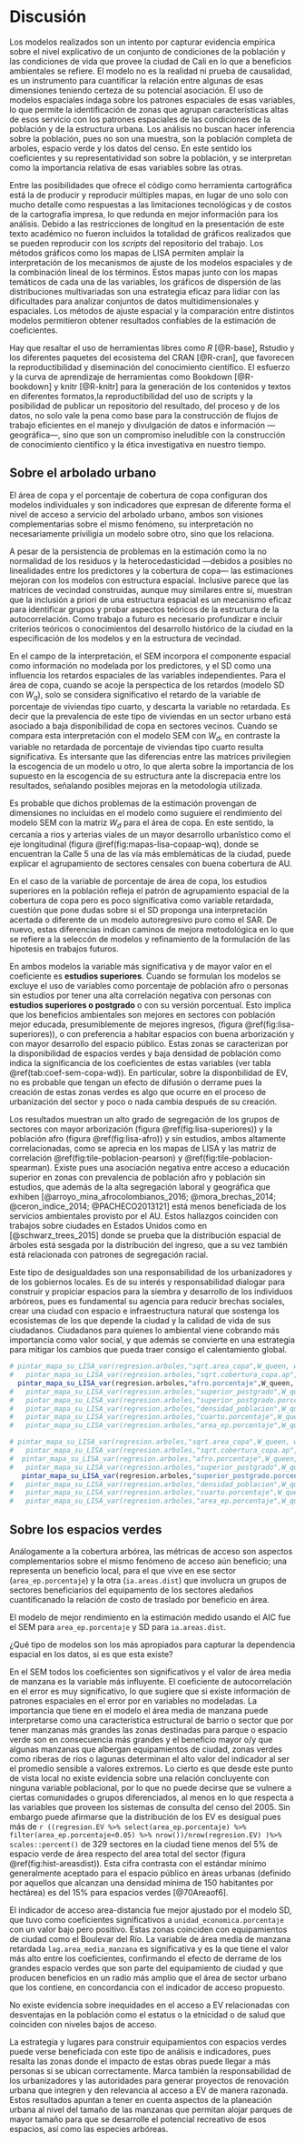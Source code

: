 # Discusión {#discusion}

Los modelos realizados son un intento por capturar evidencia empírica sobre el nivel explicativo de un conjunto de condiciones de la población y las condiciones de vida que provee la ciudad de Cali en lo que a beneficios ambientales se refiere. El modelo no es la realidad ni prueba de causalidad, es un instrumento para cuantificar la relación entre algunas de esas dimensiones teniendo certeza de su potencial asociación. El uso de modelos espaciales indaga sobre los patrones espaciales de esas variables, lo que permite la identificación de zonas que agrupan características altas de esos servicio con los patrones espaciales de las condiciones de la población y de la estructura urbana. Los análisis no buscan hacer inferencia sobre la población, pues no son una muestra, son la población completa de arboles, espacio verde y los datos del censo. En este sentido los coeficientes y su representatividad son sobre la población, y se interpretan como la importancia relativa de esas variables sobre las otras. 

Entre las posibilidades que ofrece el código como herramienta cartográfica está la de producir y reproducir múltiples mapas, en lugar de uno solo con mucho detalle como respuestas a las limitaciones tecnológicas  y de costos de la cartografía impresa, lo que redunda en mejor información para los análisis. Debido a las restricciones de longitud en la presentación de este texto académico no fueron incluidos la totalidad de gráficos realizados que se pueden reproducir con los *scripts* del repositorio del trabajo. Los métodos gráficos como los mapas de LISA permiten amplair la interpretación de los mecanismos de ajuste de los modelos espaciales y de la combinación lineal de los términos. Estos mapas junto con los mapas temáticos de cada una de las variables, los gráficos de dispersión de las distribuciones multivariadas son una estrategia eficaz para lidiar con las dificultades para analizar conjuntos de datos multidimensionales y espaciales.  Los métodos de ajuste espacial y la comparación entre distintos modelos permitieron obtener resultados confiables de la estimación de coeficientes.

Hay que resaltar el uso de herramientas libres como *R* [@R-base], Rstudio y los diferentes paquetes del ecosistema del CRAN [@R-cran], que favorecen la reproductibilidad y diseminación del conocimiento científico. El esfuerzo y la curva de aprendizaje de herramientas como Bookdown [@R-bookdown] y knitr [@R-knitr] para la generación de los contenidos y textos en diferentes formatos,la reproductibilidad del uso de scripts y la posibilidad de publicar un repositorio del resultado, del proceso y de los datos, no solo vale la pena como base para la construcción de flujos de trabajo eficientes en el manejo y divulgación de datos e información —geográfica—, sino que son un compromiso ineludible con la construcción de conocimiento científico y la ética investigativa en nuestro tiempo.


## Sobre el arbolado urbano

El área de copa y el porcentaje de cobertura de copa configuran dos modelos individuales y son indicadores que expresan de diferente forma el nivel de acceso a servicio del arbolado urbano, ambos son visiones complementarias sobre el mismo fenómeno, su interpretación no necesariamente priviligia un modelo sobre otro, sino que los relaciona.


A pesar de la persistencia de problemas en la estimación como la no normalidad de los residuos y la heterocedasticidad —debidos a posibles no linealidades entre los predictores y la cobertura de copa— las estimaciones mejoran con los modelos con estructura espacial. Inclusive parece que las matrices de vecindad construidas, aunque muy similares entre sí, muestran que la inclusión a priori de una estructura espacial es un mecanismo eficaz para identificar grupos y probar aspectos teóricos de la estructura de la autocorrelación. Como trabajo a futuro es necesario profundizar e incluir criterios teóricos o conocimientos del desarrollo histórico de la ciudad en la especificación de los modelos y en la estructura de vecindad. 

En el campo de la interpretación, el SEM incorpora el componente espacial como información no modelada por los predictores, y el SD como una influencia los retardos espaciales de las variables independientes. Para el área de copa, cuando se acoje la perspectica de los retardos (modelo SD con $W_q$), solo se considera significativo el retardo de la variable de porcentaje de viviendas tipo cuarto, y descarta la variable no retardada. Es decir que la prevalencia de este tipo de viviendas en un sector urbano está asociado a baja disponibilidad de copa en sectores vecinos. Cuando se compara esta interpretación con el modelo SEM con $W_d$, en contraste la variable no retardada de porcentaje de viviendas tipo cuarto resulta significativa. Es intersante que las diferencias entre las matrices privilegien la escogencia de un modelo u otro, lo que alerta sobre la importancia de los supuesto en la escogencia de su estructura ante la discrepacia entre los resultados, señalando posibles mejoras en la metodología utilizada.

Es probable que dichos problemas de la estimación provengan de dimensiones no incluidas en el modelo como suguiere el rendimiento del modelo SEM con la matriz $W_d$ para el área de copa. En este sentido, la cercanía a rios y arterias viales de un mayor desarrollo urbanîstico como el eje longitudinal (figura \@ref(fig:mapas-lisa-copaap-wq), donde se encuentran la Calle 5 una de las vía más emblemáticas de la ciudad, puede explicar el agrupamiento de sectores censales con buena cobertura de AU.

En el caso de la variable de porcentaje de área de copa, los estudios superiores en la población refleja el patrón de agrupamiento espacial de la cobertura de copa pero es poco significativa como variable retardada, cuestión que pone dudas sobre si el SD proponga una interpretación acertada o diferente de un modelo autoregresivo puro como el SAR. De nuevo, estas diferencias indican caminos de mejora metodológica en lo que se refiere a la seleccón de modelos y refinamiento de la formulación de las hipotesis en trabajos futuros.  

En ambos modelos la variable más significativa y de mayor valor en el coeficiente es **estudios superiores**. Cuando se formulan los modelos se excluye el uso de variables como porcentaje de población afro o personas sin estudios por tener una alta correlación negativa con personas con **estudios superiores o postgrado** o con su versión porcentual. Esto implica que los beneficios ambientales son mejores en sectores con población mejor educada, presumiblemente de mejores ingresos, (figura \@ref(fig:lisa-superiores)), o con preferencia a habitar espacios con buena arborización y con mayor desarrollo del espacio público. Estas zonas se caracterizan por la disponibilidad de espacios verdes y baja densidad de población como indica la significancia de los coeficientes de estas variables (ver tabla \@ref(tab:coef-sem-copa-wd)). En particular, sobre la disponbilidad de EV, no es probable que tengan un efecto de difusión o derrame pues la creación de estas zonas verdes es algo que ocurre en el proceso de urbanización del sector y poco o nada cambia después de su creación.

Los resultados muestran un alto grado de segregación de los grupos de sectores con mayor arborización (figura \@ref(fig:lisa-superiores)) y la población afro (figura \@ref(fig:lisa-afro)) y sin estudios, ambos altamente correlacionadas, como se aprecia en los mapas de LISA y las matriz de correlación \@ref(fig:tile-poblacion-pearson) y \@ref(fig:tile-poblacion-spearman). Existe pues una asociación negativa entre acceso a educación superior en zonas con prevalencia de población afro y población sin estudios, que además de la alta segregación laboral y geográfica que exhiben [@arroyo_mina_afrocolombianos_2016; @mora_brechas_2014; @ceron_indice_2014; @PACHECO2013121] está menos beneficiada de los servicios ambientales provisto por el AU. Estos hallazgos coinciden con trabajos sobre ciudades en Estados Unidos como en [@schwarz_trees_2015] donde se prueba que la distribución espacial de árboles está sesgada por la distribución del ingreso, que a su vez también está relacionada con patrones de segregación racial.

Este tipo de desigualdades son una responsabilidad de los urbanizadores y de los gobiernos locales. Es de su interés y responsabilidad dialogar para construir y propiciar espacios para la siembra y desarrollo de los individuos arbóreos, pues es fundamental su agencia para reducir brechas sociales, crear una ciudad con espacio e infraestructura natural que sostenga los ecosistemas de los que depende la ciudad y la calidad de vida de sus ciudadanos. Ciudadanos para quienes lo ambiental viene cobrando más importancia como valor social, y que además se convierte en una estrategia para mitigar los cambios que pueda traer consigo el calentamiento global. 



  



```r
# pintar_mapa_su_LISA_var(regresion.arboles,"sqrt.area_copa",W_queen, wname = "Wq",nrow =1)
#   pintar_mapa_su_LISA_var(regresion.arboles,"sqrt.cobertura_copa.ap",W_queen, wname = "Wd",nrow =1)
  pintar_mapa_su_LISA_var(regresion.arboles,"afro.porcentaje",W_queen, wname = "Wd",nrow =1)
#   pintar_mapa_su_LISA_var(regresion.arboles,"superior_postgrado",W_queen, wname = "Wd",nrow =1)
#   pintar_mapa_su_LISA_var(regresion.arboles,"superior_postgrado.porcentaje",W_queen, wname = "Wd",nrow =1)
#   pintar_mapa_su_LISA_var(regresion.arboles,"densidad_poblacion",W_queen, wname = "Wd",nrow =1)
#   pintar_mapa_su_LISA_var(regresion.arboles,"cuarto.porcentaje",W_queen, wname = "Wd",nrow =1)
#   pintar_mapa_su_LISA_var(regresion.arboles,"area_ep.porcentaje",W_queen, wname = "Wd",nrow =1)
```


```r
# pintar_mapa_su_LISA_var(regresion.arboles,"sqrt.area_copa",W_queen, wname = "Wq",nrow =1)
#   pintar_mapa_su_LISA_var(regresion.arboles,"sqrt.cobertura_copa.ap",W_queen, wname = "Wd",nrow =1)
#  pintar_mapa_su_LISA_var(regresion.arboles,"afro.porcentaje",W_queen, wname = "Wd",nrow =1)
#   pintar_mapa_su_LISA_var(regresion.arboles,"superior_postgrado",W_queen, wname = "Wd",nrow =1)
   pintar_mapa_su_LISA_var(regresion.arboles,"superior_postgrado.porcentaje",W_queen, wname = "Wd",nrow =1)
#   pintar_mapa_su_LISA_var(regresion.arboles,"densidad_poblacion",W_queen, wname = "Wd",nrow =1)
#   pintar_mapa_su_LISA_var(regresion.arboles,"cuarto.porcentaje",W_queen, wname = "Wd",nrow =1)
#   pintar_mapa_su_LISA_var(regresion.arboles,"area_ep.porcentaje",W_queen, wname = "Wd",nrow =1)
```








## Sobre los espacios verdes


Análogamente a la cobertura arbórea, las métricas de acceso son aspectos complementarios sobre el mismo fenómeno de acceso aún beneficio; una representa un beneficio local, para el que vive en ese sector (`area_ep.porcentaje`) y la otra  (`ia.areas.dist`) que involucra un grupos de sectores beneficiarios del equipamento de los sectores aledaños cuantificanado la relación de costo de traslado por beneficio en área. 

El modelo de mejor rendimiento en la estimación medido usando el AIC fue el SEM para `area_ep.porcentaje` y SD para `ia.areas.dist`. 

¿Qué tipo de modelos son los más apropiados para capturar la dependencia espacial en los datos, si es que esta existe?


En el SEM todos los coeficientes son significativos y el valor de área media de manzana es la variable más influyente. El coeficiente de autocorrelación en el error es muy significativo, lo que sugiere que si existe información de patrones espaciales en el error por en variables no modeladas. La importancia que tiene en el modelo el área media de manzana puede interpretarse como una característica estructural de barrio o sector que por tener manzanas más grandes las zonas destinadas para parque o espacio verde son en consecuencia más grandes y el beneficio mayor o/y que algunas manzanas que albergan equipamientos de ciudad, zonas verdes como riberas de ríos o lagunas determinan el alto valor del indicador al ser el promedio sensible a valores extremos. Lo cierto es que desde este punto de vista local no existe evidencia sobre una relación concluyente con ninguna variable poblacional, por lo que no puede decirse que se vulnere a ciertas comunidades o grupos diferenciados, al menos en lo que respecta a las variables que proveen los sistemas de consulta del censo del 2005. Sin embargo puede afirmarse que la distribución de los EV es desigual pues más de `r ((regresion.EV %>% select(area_ep.porcentaje) %>% filter(area_ep.porcentaje<0.05) %>% nrow())/nrow(regresion.EV) )%>% scales::percent()` de 329 sectores en la ciudad tiene menos del 5% de espacio verde de área respecto del area total del sector (figura \@ref(fig:hist-areasdist)).  Esta cifra contrasta con el estándar mínimo generalmente aceptado para el espacio público en áreas urbanas (definido por aquellos que alcanzan una densidad mínima de 150 habitantes por hectárea) es del 15% para espacios verdes [@70Areaof6].


El indicador de acceso area-distancia fue mejor ajustado por el modelo SD, que tuvo como coeficientes significativos a `unidad_economica.porcentaje` con un valor bajo pero positivo. Estas zonas coinciden con equipamientos de ciudad como el Boulevar del Río. La variable de área media de manzana retardada `lag.area_media_manzana` es significativa y es la que tiene el valor más alto entre los coeficientes, confirmando el efecto de derrame de los grandes espacio verdes que son parte del equipamiento de ciudad y que producen beneficios en un radio más amplio que el área de sector urbano que los contiene, en concordancia con el indicador de acceso propuesto.  

No existe evidencia sobre inequidades en el acceso a EV relacionadas con desventajas en la población como el estatus o la etnicidad o de salud que coinciden con niveles bajos de acceso.

La estrategia y lugares para construir equipamientos con espacios verdes puede verse beneficiada con este tipo de análisis e indicadores, pues resalta las zonas donde el impacto de estas obras puede llegar a más personas si se ubican correctamente. Marca también la responsabilidad de los urbanizadores y las autoridades para generar proyectos de renovación urbana que integren y den relevancia al acceso a EV de manera razonada. Estos resultados apuntan  a tener en cuenta aspectos de la planeación urbana al nivel del tamaño de las manzanas que permitan alojar parques de mayor tamaño para que se desarrolle el potencial recreativo de esos espacios, así como las especies arbóreas.




